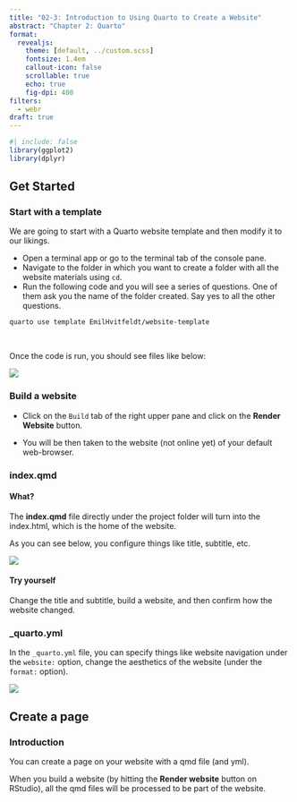 ```yaml
---
title: "02-3: Introduction to Using Quarto to Create a Website"
abstract: "Chapter 2: Quarto"
format:
  revealjs: 
    theme: [default, ../custom.scss]
    fontsize: 1.4em
    callout-icon: false
    scrollable: true
    echo: true
    fig-dpi: 400
filters:
  - webr
draft: true
---
```


```r
#| include: false
library(ggplot2)
library(dplyr)
```

## Get Started

::: {.panel-tabset}

### Start with a template

We are going to start with a Quarto website template and then modify it to our likings.

+ Open a terminal app or go to the terminal tab of the console pane.
+ Navigate to the folder in which you want to create a folder with all the website materials using `cd`.
+ Run the following code and you will see a series of questions. One of them ask you the name of the folder created. Say yes to all the other questions.

```console
quarto use template EmilHvitfeldt/website-template
```

<br>

Once the code is run, you should see files like below:

![](files-quarto-website-template.png){fig-align="center"}

### Build a website

+ Click on the `Build` tab of the right upper pane and click on the **Render Website** button.

+ You will be then taken to the website (not online yet) of your default web-browser.

### index.qmd

::: {.panel-tabset}

#### What?

The **index.qmd** file directly under the project folder will turn into the index.html, which is the home of the website.

As you can see below, you configure things like title, subtitle, etc.

![](home-index-qmd.png)

#### Try yourself

Change the title and subtitle, build a website, and then confirm how the website changed. 

:::
<!--end of panel-->

### _quarto.yml

In the `_quarto.yml` file, you can specify things like website navigation under the `website:` option, change the aesthetics of the website (under the `format:` option).

![](quarto-yml.png)

:::
<!--end of panel-->


## Create a page

::: {.panel-tabset}

### Introduction

You can create a page on your website with a qmd file (and yml).

:::{.callout-note title="Important"}
When you build a website (by hitting the **Render website** button on RStudio), all the qmd files will be processed to be part of the website.
:::

<br>



### 

:::
<!--end of panel-->